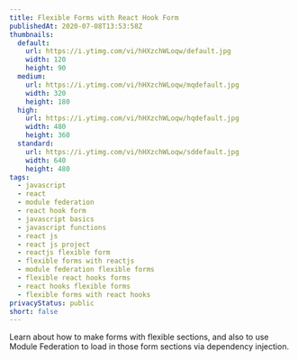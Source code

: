 ```yaml
---
title: Flexible Forms with React Hook Form
publishedAt: 2020-07-08T13:53:58Z
thumbnails:
  default:
    url: https://i.ytimg.com/vi/hHXzchWLoqw/default.jpg
    width: 120
    height: 90
  medium:
    url: https://i.ytimg.com/vi/hHXzchWLoqw/mqdefault.jpg
    width: 320
    height: 180
  high:
    url: https://i.ytimg.com/vi/hHXzchWLoqw/hqdefault.jpg
    width: 480
    height: 360
  standard:
    url: https://i.ytimg.com/vi/hHXzchWLoqw/sddefault.jpg
    width: 640
    height: 480
tags:
  - javascript
  - react
  - module federation
  - react hook form
  - javascript basics
  - javascript functions
  - react js
  - react js project
  - reactjs flexible form
  - flexible forms with reactjs
  - module federation flexible forms
  - flexible react hooks forms
  - react hooks flexible forms
  - flexible forms with react hooks
privacyStatus: public
short: false
---
```

  
Learn about how to make forms with flexible sections, and also to use Module Federation to load in those form sections via dependency injection.
